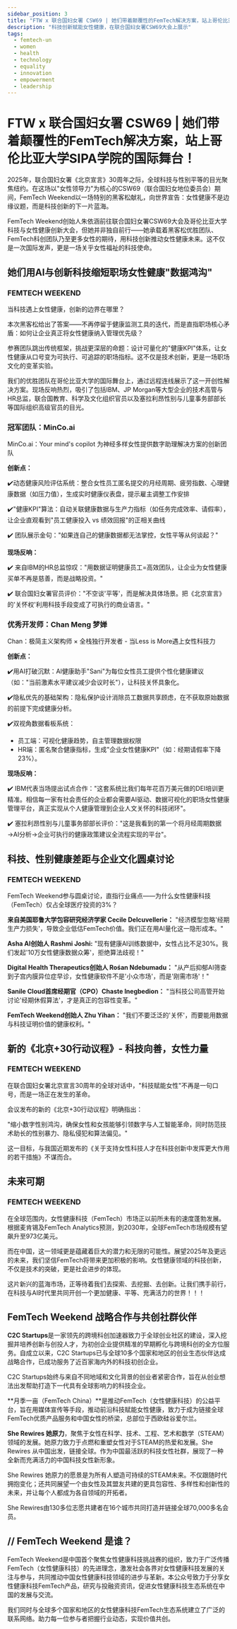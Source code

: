 ```yaml
---
sidebar_position: 3
title: "FTW x 联合国妇女署 CSW69 | 她们带着颠覆性的FemTech解决方案，站上哥伦比亚大学SIPA学院的国际舞台！"
description: "科技创新赋能女性健康，在联合国妇女署CSW69大会上展示"
tags:
  - femtech-un
  - women
  - health
  - technology
  - equality
  - innovation
  - empowerment
  - leadership
---
```


# FTW x 联合国妇女署 CSW69 | 她们带着颠覆性的FemTech解决方案，站上哥伦比亚大学SIPA学院的国际舞台！

2025年，联合国妇女署《北京宣言》30周年之际，全球科技与性别平等的目光聚焦纽约。在这场以"女性领导力"为核心的CSW69（联合国妇女地位委员会）期间，FemTech Weekend以一场特别的黑客松献礼，向世界宣告：女性健康不是边缘议题，而是科技创新的下一片蓝海。

FemTech Weekend创始人朱依涵前往联合国妇女署CSW69大会及哥伦比亚大学科技与女性健康创新大会，但她并非独自前行——她承载着黑客松优胜团队、FemTech科创团队乃至更多女性的期待，用科技创新推动女性健康未来。这不仅是一次国际发声，更是一场关乎女性福祉的科技使命。

## 她们用AI与创新科技缩短职场女性健康"数据鸿沟"

### FEMTECH WEEKEND

当科技遇上女性健康，创新的边界在哪里？

本次黑客松给出了答案——不再停留于健康监测工具的迭代，而是直指职场核心矛盾：如何让企业真正将女性健康纳入管理优先级？

参赛团队跳出传统框架，挑战更深层的命题：设计可量化的"健康KPI"体系，让女性健康从口号变为可执行、可追踪的职场指标。这不仅是技术创新，更是一场职场文化的变革实验。

我们的优胜团队在哥伦比亚大学的国际舞台上，通过远程连线展示了这一开创性解决方案。现场反响热烈，吸引了包括IBM、JP Morgan等大型企业的技术高管与HR总监，联合国教育、科学及文化组织官员以及塞拉利昂性别与儿童事务部部长等国际组织高级官员的目光。

### 冠军团队：MinCo.ai

MinCo.ai：Your mind's copilot 为神经多样女性提供数字助理解决方案的创新团队

**创新点：**

✔️动态健康风险评估系统：整合女性员工匿名提交的月经周期、疲劳指数、心理健康数据（如压力值），生成实时健康仪表盘，提示雇主调整工作安排

✔️"健康KPI"算法：自动关联健康数据与生产力指标（如任务完成效率、请假率），让企业直观看到"员工健康投入 vs 绩效回报"的正相关曲线

✔️ 团队展示金句："如果连自己的健康数据都无法掌控，女性平等从何谈起？"

**现场反响：**

✔️ 来自IBM的HR总监惊叹："用数据证明健康员工=高效团队，让企业为女性健康买单不再是慈善，而是战略投资。"

✔️ 联合国妇女署官员评价："不空谈'平等'，而是解决具体场景。把《北京宣言》的'关怀权'利用科技手段变成了可执行的商业语言。"

### 优秀开发师：Chan Meng 梦婵

Chan：极简主义架构师 × 全栈独行开发者 - 当Less is More遇上女性科技力

**创新点：**

✔️用AI打破沉默：AI健康助手"Sani"为每位女性员工提供个性化健康建议（如："当前激素水平建议减少会议时长"），让科技关怀具象化。

✔️隐私优先的基础架构：隐私保护设计消除员工数据共享顾虑，在不获取原始数据的前提下完成健康分析。

✔️双视角数据看板系统：
- 员工端：可视化健康趋势，自主管理数据权限
- HR端：匿名聚合健康指标，生成"企业女性健康KPI"（如：经期请假率下降23%）。

**现场反响：**

✔️ IBM代表当场提出试点合作："这套系统比我们每年花百万美元做的DEI培训更精准。相信每一家有社会责任的企业都会需要AI驱动、数据可视化的职场女性健康管理平台，真正实现从个人健康管理到企业人文关怀的科技闭环"。

✔️ 塞拉利昂性别与儿童事务部部长评价："这是我看到的第一个将月经周期数据→AI分析→企业可执行的健康政策建议全流程实现的平台"。

## 科技、性别健康差距与企业文化圆桌讨论

### FEMTECH WEEKEND

FemTech Weekend参与圆桌讨论，直指行业痛点——为什么女性健康科技（FemTech）仅占全球医疗投资的3%？

**来自美国耶鲁大学包容研究经济学家 Cecile Delcuvellerie：**
"经济模型忽略'经期生产力损失'，导致企业低估FemTech价值。我们正在用AI量化这一隐形成本。"

**Asha AI创始人 Rashmi Joshi:**
"现有健康AI训练数据中，女性占比不足30%。我们发起'10万女性健康数据众筹'，拒绝算法歧视！"

**Digital Health Therapeutics创始人 Rośan Ndebumadu：**
"从产后抑郁AI筛查到子宫内膜异位症早诊，女性健康软件不是'小众市场'，而是'刚需市场'！"

**Sanile Cloud首席经期官（CPO）Chaste Inegbedion：**
"当科技公司高管开始讨论'经期休假算法'，才是真正的包容性变革。"

**FemTech Weekend创始人 Zhu Yihan：**
"我们不要泛泛的'关怀'，而要能用数据与科技证明价值的健康权利。"

## 新的《北京+30行动议程》- 科技向善，女性力量

### FEMTECH WEEKEND

在联合国妇女署北京宣言30周年的全球对话中，"科技赋能女性"不再是一句口号，而是一场正在发生的革命。

会议发布的新的《北京+30行动议程》明确指出：

"缩小数字性别鸿沟，确保女性和女孩能够引领数字与人工智能革命，同时防范技术助长的性别暴力、隐私侵犯和算法偏见。"

这一目标，与我国近期发布的《关于支持女性科技人才在科技创新中发挥更大作用的若干措施》不谋而合。

## 未来可期

### FEMTECH WEEKEND

在全球范围内，女性健康科技（FemTech）市场正以前所未有的速度蓬勃发展。根据麦肯锡及FemTech Analytics预测，到2030年，全球FemTech市场规模有望飙升至973亿美元。

而在中国，这一领域更是蕴藏着巨大的潜力和无限的可能性。展望2025年及更远的未来，我们坚信FemTech将带来更加积极的影响。女性健康领域的科技创新，不仅是技术的突破，更是社会进步的体现。

这片新兴的蓝海市场，正等待着我们去探索、去挖掘、去创新。让我们携手前行，在科技与AI时代里共同开创一个更加健康、平等、充满活力的世界！！！

## FemTech Weekend 战略合作与共创社群伙伴

**C2C Startups**是一家领先的跨境科创加速器致力于全球创业社区的建设，深入挖掘并培养创新与创投人才，为初创企业提供精准的早期孵化与跨境科创的全方位服务。自成立以来，C2C Startups已与全球10多个国家和地区的创业生态伙伴达成战略合作，已成功服务了近百家海内外的科技初创企业。

C2C Startups始终与来自不同地域和文化背景的创业者紧密合作，旨在从创业想法出发帮助打造下一代具有全球影响力的科技企业。

**月季一亩（FemTech China）**是推动FemTech（女性健康科技）的公益平台，旨在用媒体宣传等手段，推动前沿科技赋能女性健康，致力于成为链接全球FemTech优质产品服务和中国女性的桥梁，总部位于西欧硅谷爱尔兰。

**She Rewires 她原力**，聚焦于女性在科学、技术、工程、艺术和数学（STEAM）领域的发展。她原力致力于点燃和重塑女性对于STEAM的热爱和发展。She Rewires 从中国出发，链接全球。作为中国最活跃的科技女性社群，展现了一种全新而充满活力的中国科技女性新形象。

She Rewires 她原力的愿景是为所有人塑造可持续的STEAM未来。不仅跟随时代拥抱变化；还共同展望一个由女性及其盟友共建的更具包容性、多样性和创新性的未来，并让每个人都成为各自领域的开拓者。

She Rewires由130多位志愿共建者在16个城市共同打造并链接全球70,000多名会员。

## // FemTech Weekend 是谁？

FemTech Weekend是中国首个聚焦女性健康科技挑战赛的组织，致力于广泛传播FemTech（女性健康科技）的先进理念，激发社会各界对女性健康科技发展的关注与参与，共同推动中国女性健康科技领域的进步与革新。本公众号致力于分享女性健康科技FemTech产品，研究与投融资资讯，促进女性健康科技生态系统在中国的发展与交流。

我们同时与全球多个国家和地区的女性健康科技FemTech生态系统建立了广泛的联系网络。助力每一位参与者把握行业动态，实现价值共创。 